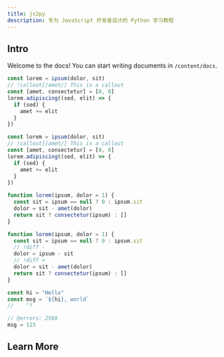 ```yaml
---
title: js2py
description: 专为 JavaScript 开发者设计的 Python 学习教程
---
```


## Intro

Welcome to the docs! You can start writing documents in `/content/docs`.

```js
const lorem = ipsum(dolor, sit)
// !callout[/amet/] This is a callout
const [amet, consectetur] = [0, 0]
lorem.adipiscing((sed, elit) => {
  if (sed) {
    amet += elit
  }
})
```

```js
const lorem = ipsum(dolor, sit)
// !callout[/amet/] This is a callout
const [amet, consectetur] = [0, 0]
lorem.adipiscing((sed, elit) => {
  if (sed) {
    amet += elit
  }
})
```
```js
function lorem(ipsum, dolor = 1) {
  const sit = ipsum == null ? 0 : ipsum.sit
  dolor = sit - amet(dolor)
  return sit ? consectetur(ipsum) : []
}
```
```js
function lorem(ipsum, dolor = 1) {
  const sit = ipsum == null ? 0 : ipsum.sit
  // !diff -
  dolor = ipsum - sit
  // !diff +
  dolor = sit - amet(dolor)
  return sit ? consectetur(ipsum) : []
}
```


```ts
const hi = "Hello"
const msg = `${hi}, world`
//    ^?

// @errors: 2588
msg = 123
```

## Learn More

<Cards>
  <Card title="Learn more about Code Hike" href="https://codehike.org/docs" />
  <Card title="Learn more about Fumadocs" href="https://fumadocs.vercel.app" />
</Cards>
